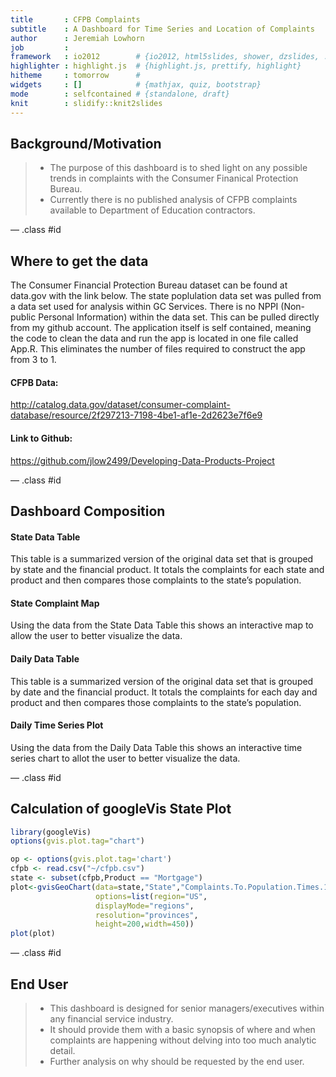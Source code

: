 ```yaml
---
title       : CFPB Complaints
subtitle    : A Dashboard for Time Series and Location of Complaints
author      : Jeremiah Lowhorn
job         : 
framework   : io2012        # {io2012, html5slides, shower, dzslides, ...}
highlighter : highlight.js  # {highlight.js, prettify, highlight}
hitheme     : tomorrow      # 
widgets     : []            # {mathjax, quiz, bootstrap}
mode        : selfcontained # {standalone, draft}
knit        : slidify::knit2slides
---
```


## Background/Motivation
> * The purpose of this dashboard is to shed light on any possible trends in complaints with the Consumer Finanical Protection Bureau. 
> * Currently there is no published analysis of CFPB complaints available to Department of Education contractors. 

--- .class #id 

## Where to get the data

The Consumer Financial Protection Bureau dataset can be found at data.gov with the link below. The state poplulation data set was pulled from a data set used for analysis within GC Services. There is no NPPI 
(Non-public Personal Information) within the data set. This can be pulled directly from my github account.
The application itself is self contained, meaning the code to clean the data and run the app is located in one file called App.R. This eliminates the number of files required to construct the app from 3 to 1. 

#### CFPB Data: 

<http://catalog.data.gov/dataset/consumer-complaint-database/resource/2f297213-7198-4be1-af1e-2d2623e7f6e9>

#### Link to Github:

<https://github.com/jlow2499/Developing-Data-Products-Project>

--- .class #id 

## Dashboard Composition

#### State Data Table
This table is a summarized version of the original data set that is grouped by state and the financial product. It totals the complaints for each state and product and then compares those complaints to the state's population. 

#### State Complaint Map
Using the data from the State Data Table this shows an interactive map to allow the user to better visualize the data.

#### Daily Data Table
This table is a summarized version of the original data set that is grouped by date and the financial product. It totals the complaints for each day and product and then compares those complaints to the state's population.

#### Daily Time Series Plot
Using the data from the Daily Data Table this shows an interactive time series chart to allot the user to better visualize the data.

--- .class #id 

## Calculation of googleVis State Plot
```r
library(googleVis)
options(gvis.plot.tag="chart")
```


```r
op <- options(gvis.plot.tag='chart')
cfpb <- read.csv("~/cfpb.csv")
state <- subset(cfpb,Product == "Mortgage")
plot<-gvisGeoChart(data=state,"State","Complaints.To.Population.Times.10000",
                   options=list(region="US", 
                   displayMode="regions", 
                   resolution="provinces",
                   height=200,width=450))
plot(plot)
```

--- .class #id 

## End User

> * This dashboard is designed for senior managers/executives within any financial service industry. 
> * It should provide them with a basic synopsis of where and when complaints are happening without delving into too much analytic detail. 
> * Further analysis on why should be requested by the end user.

